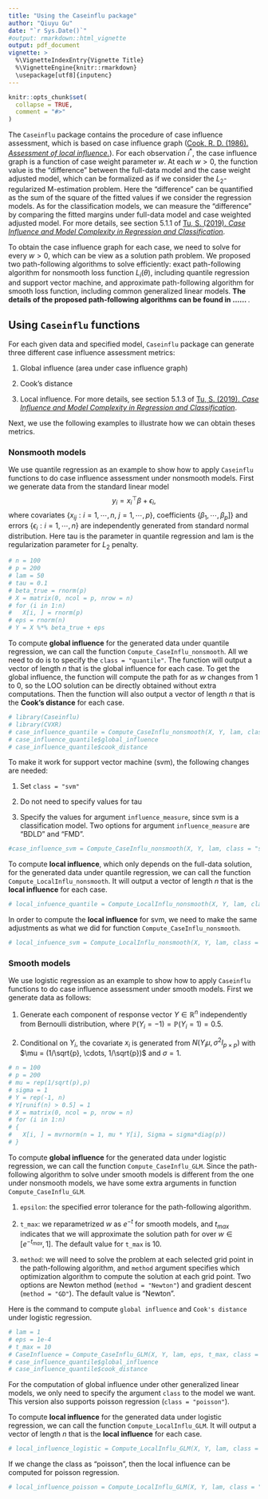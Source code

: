 ```yaml
---
title: "Using the Caseinflu package"
author: "Qiuyu Gu"
date: "`r Sys.Date()`"
#output: rmarkdown::html_vignette
output: pdf_document
vignette: >
  %\VignetteIndexEntry{Vignette Title}
  %\VignetteEngine{knitr::rmarkdown}
  \usepackage[utf8]{inputenc}
---
```


```r
knitr::opts_chunk$set(
  collapse = TRUE,
  comment = "#>"
)
```

The `Caseinflu` package contains the procedure of case influence assessment, which is based on case influence graph ([Cook, R. D. (1986). *Assessment of local influence.*](https://rss.onlinelibrary.wiley.com/doi/abs/10.1111/j.2517-6161.1986.tb01398.x)). For each observation $i^{*}$, the case influence graph is a function of case weight parameter $w$. At each $w > 0$, the function value is the "difference" between the full-data model and the case weight adjusted model, which can be formalized as 
\begin{align}
\label{eq:case_weight_adjusted}
\text{Minimize}_{\theta} \ w L_{i^*}(\theta) + \sum_{i \neq i^*} L_j(\theta) + \frac{\lambda}{2} \|\theta\|_2^2
\end{align}
if we consider the $L_2$-regularized M-estimation problem. Here the "difference" can be quantified as the sum of the square of the fitted values if we consider the regression models. As for the classification models, we can measure the "difference" by comparing the fitted margins under full-data model and case weighted adjusted model. For more details, see section 5.1.1 of [Tu, S. (2019). *Case Influence and Model Complexity in Regression and Classification*](https://www.proquest.com/docview/2353041291?pq-origsite=gscholar&fromopenview=true).

To obtain the case influence graph for each case, we need to solve \eqref{eq:case_weight_adjusted} for every $w > 0$, which can be view as a solution path problem. We proposed two path-following algorithms to solve \eqref{eq:case_weight_adjusted} efficiently: exact path-following algorithm for nonsmooth loss function $L_i(\theta)$, including quantile regression and support vector machine, and approximate path-following algorithm for smooth loss function, including common generalized linear models. **The details of the proposed path-following algorithms can be found in ...... **.

## Using `Caseinflu` functions
For each given data and specified model, `Caseinflu` package can generate three different case influence assessment metrics: \

1. Global influence (area under case influence graph) \

2. Cook's distance \

3. Local influence. For more details, see section 5.1.3 of [Tu, S. (2019). *Case Influence and Model Complexity in Regression and Classification*](https://www.proquest.com/docview/2353041291?pq-origsite=gscholar&fromopenview=true).

Next, we use the following examples to illustrate how we can obtain theses metrics.

### Nonsmooth models
We use quantile regression as an example to show how to apply `Caseinflu` functions to do case influence assessment under nonsmooth models. First we generate data from the standard linear model
$$
y_i = x_i^{\top} \beta + \epsilon_i,
$$
where covariates $\{x_{ij}: i = 1, \cdots, n, \ j = 1, \cdots, p\}$, coefficients $\{\beta_1, \cdots, \beta_p]\}$ and errors $\{\epsilon_i: i =1, \cdots, n\}$ are independently generated from standard normal distribution. Here tau is the parameter in quantile regression and lam is the regularization parameter for $L_2$ penalty.

```r
# n = 100
# p = 200
# lam = 50
# tau = 0.1
# beta_true = rnorm(p)
# X = matrix(0, ncol = p, nrow = n)
# for (i in 1:n)
#   X[i, ] = rnorm(p)
# eps = rnorm(n)
# Y = X %*% beta_true + eps
```

To compute **global influence** for the generated data under quantile regression, we can call the function `Compute_CaseInflu_nonsmooth`. All we need to do is to specify the `class = "quantile"`. The function will output a vector of length $n$ that is the global influence for each case. To get the global influence, the function will compute the path for \eqref{eq:case_weight_adjusted} as $w$ changes from 1 to 0, so the LOO solution can be directly obtained without extra computations. Then the function will also output a vector of length $n$ that is the **Cook's distance** for each case.
```r
# library(Caseinflu)
# library(CVXR)
# case_influence_quantile = Compute_CaseInflu_nonsmooth(X, Y, lam, class = "quantile", tau = tau)
# case_influence_quantile$global_influence
# case_influence_quantile$cook_distance
```

To make it work for support vector machine (svm), the following changes are needed: \

1. Set `class = "svm"` \

2. Do not need to specify values for tau \

3. Specify the values for argument `influence_measure`, since svm is a classification model. Two options for argument `influence_measure` are "BDLD" and "FMD". \

```r
#case_influence_svm = Compute_CaseInflu_nonsmooth(X, Y, lam, class = "svm", influence_measure = "BDLD")
```

To compute **local influence**, which only depends on the full-data solution, for the generated data under quantile regression, we can call the function `Compute_LocalInflu_nonsmooth`. It will output a vector of length $n$ that is the **local influence** for each case.
```r
# local_infuence_quantile = Compute_LocalInflu_nonsmooth(X, Y, lam, class = "quantile", tau = tau)
```
In order to compute the **local influence** for svm, we need to make the same adjustments as what we did for function `Compute_CaseInflu_nonsmooth`.
```r
# local_infuence_svm = Compute_LocalInflu_nonsmooth(X, Y, lam, class = "svm", influence_measure = "BDLD")
```

### Smooth models
We use logistic regression as an example to show how to apply `Caseinflu` functions to do case influence assessment under smooth models. First we generate data as follows:  \

1. Generate each component of response vector $Y \in \mathbb{R}^{n}$ independently from Bernoulli distribution, where $\mathbb{P}(Y_i = -1) = \mathbb{P} (Y_i = 1) = 0.5.$ \

2. Conditional on $Y_i$, the covariate $x_i$ is generated from $N(Y_i \mu, \sigma^2 I_{p \times p})$ with $\mu = (1/\sqrt{p}, \cdots, 1/\sqrt{p})$ and $\sigma = 1$. \

```r
# n = 100
# p = 200
# mu = rep(1/sqrt(p),p)
# sigma = 1
# Y = rep(-1, n)
# Y[runif(n) > 0.5] = 1
# X = matrix(0, ncol = p, nrow = n)
# for (i in 1:n)
# {
#   X[i, ] = mvrnorm(n = 1, mu * Y[i], Sigma = sigma*diag(p))
# }
```
To compute **global influence** for the generated data under logistic regression, we can call the function `Compute_CaseInflu_GLM`. Since the path-following algorithm to solve \eqref{eq:case_weight_adjusted} under smooth models is different from the one under nonsmooth models, we have some extra arguments in function `Compute_CaseInflu_GLM`. \

1. `epsilon`: the specified error tolerance for the path-following algorithm. \

2. `t_max`: we reparametrized $w$ as $e^{-t}$ for smooth models, and $t_{max}$ indicates that we will approximate the solution path for \eqref{eq:case_weight_adjusted} over $w \in [e^{-t_{max}}, 1]$. The default value for `t_max` is 10.\

3. `method`: we will need to solve the problem \eqref{eq:case_weight_adjusted} at each selected grid point in the path-following algorithm, and `method` argument specifies which optimization algorithm to compute the solution at each grid point. Two options are Newton method (`method = "Newton"`) and gradient descent (`method = "GD"`). The default value is "Newton". \

Here is the command to compute `global influence` and `Cook's distance` under logistic regression.
```r
# lam = 1
# eps = 1e-4
# t_max = 10
# CaseInfluence = Compute_CaseInflu_GLM(X, Y, lam, eps, t_max, class = "logistic", method = "GD", influence_measure = "FMD")
# case_influence_quantile$global_influence
# case_influence_quantile$cook_distance
```

For the computation of global influence under other generalized linear models, we only need to specify the argument `class` to the model we want. This version also supports poisson regression (`class = "poisson"`). 

To compute **local influence** for the generated data under logistic regression, we can call the function `Compute_LocalInflu_GLM`. It will output a vector of length $n$ that is the **local influence** for each case.
```r
# local_influence_logistic = Compute_LocalInflu_GLM(X, Y, lam, class = "logistic", influence_measure = "BDLD")
```
If we change the class as "poisson", then the local influence can be computed for poisson regression.
```r
# local_influence_poisson = Compute_LocalInflu_GLM(X, Y, lam, class = "poisson")
```
